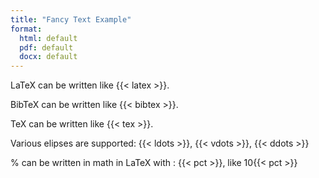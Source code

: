 ```yaml
---
title: "Fancy Text Example"
format: 
  html: default
  pdf: default
  docx: default
---
```


LaTeX can be written like {{< latex >}}.

BibTeX can be written like {{< bibtex >}}.

TeX can be written like {{< tex >}}.

Various elipses are supported: {{< ldots >}}, {{< vdots >}}, {{< ddots >}}

% can be written in math in LaTeX with : {{< pct >}}, like 10{{< pct >}} 